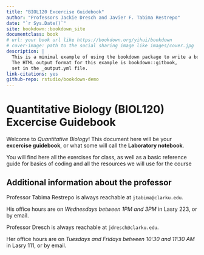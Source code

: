```yaml
--- 
title: "BIOL120 Excercise Guidebook"
author: "Professors Jackie Dresch and Javier F. Tabima Restrepo"
date: "`r Sys.Date()`"
site: bookdown::bookdown_site
documentclass: book
# url: your book url like https://bookdown.org/yihui/bookdown
# cover-image: path to the social sharing image like images/cover.jpg
description: |
  This is a minimal example of using the bookdown package to write a book.
  The HTML output format for this example is bookdown::gitbook,
  set in the _output.yml file.
link-citations: yes
github-repo: rstudio/bookdown-demo
---
```


# Quantitative Biology (BIOL120) Excercise Guidebook {#intro}

Welcome to *Quantitative Biology*! This document here will be your **excercise guidebook**, or what some will call the **Laboratory notebook**. 

You will find here all the exercises for class, as well as a basic reference guide for basics of coding and all the resources we will use for the course

## Additional information about the professor {-}

Professor Tabima Restrepo is always reachable at `jtabima@clarku.edu`. 

His office hours are on *Wednesdays between 1PM and 3PM* in Lasry 223, or by email.

Professor Dresch is always reachable at `jdresch@clarku.edu`. 

Her office hours are on *Tuesdays and Fridays between 10:30 and 11:30 AM* in Lasry 111, or by email.
